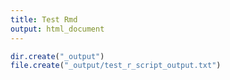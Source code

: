 ```yaml
---
title: Test Rmd
output: html_document
---
```


```r
dir.create("_output")
file.create("_output/test_r_script_output.txt")
```

